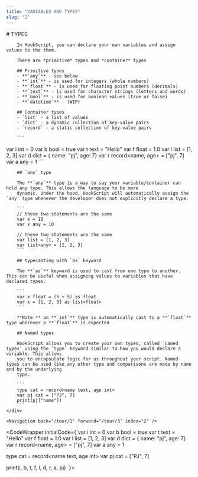 ```yaml
---
title: "VARIABLES AND TYPES"
slug: "2"
---
```



<InstructionsWrapper>
	<div className="instructions-main">
		# TYPES

		In HookScript, you can declare your own variables and assign values to the them.

		There are *primitive* types and *container* types

		## Primitive types
		- **`any`** - see below
		- **`int`** - is used for integers (whole numbers)
		- **`float`** - is used for floating point numbers (decimals)
		- **`text`** - is used for character strings (letters and words)
		- **`bool`** - is used for boolean values (true or false)
		- **`datetime`** - (WIP)
		
		## Container types
		- `list` - a list of values
		- `dict` - a dynamic collection of key-value pairs
		- `record` - a static collection of key-value pairs

		```
var i int = 0
var b bool = true
var t text = "Hello"
var f float = 1.0
var l list = [1, 2, 3]
var d dict = { name: "pj", age: 7}
var r record<name, age> = ["pj", 7]
var a any = 1
		```

		## `any` type

		The **`any`** type is a way to say your variable/container can hold any type. This allows the language to be more
		dynamic. Under the hood, HookScript will automatically assign the `any` type whenever the developer does not explicitly declare a type.

		```
		// these two statements are the same
		var x = 10
		var x any = 10

		// these two statements are the same
		var list = [1, 2, 3]
		var list<any> = [1, 2, 3]
		```

		## typecasting with `as` keyword

		The **`as`** keyword is used to cast from one type to another. This can be useful when assigning values to variables that have declared types.

		```
		var x float = (5 + 5) as float
		var x = [1, 2, 3] as list<float>
		```

		**Note:** an **`int`** type is automatically cast to a **`float`** type wherever a **`float`** is expected

		## Named types

		HookScript allows you to create your own types, called `named types` using the `type` keyword similar to how you would declare a variable. This allows
		you to encapsulate logic for us throughout your script. Named types can be used like any other type and comparisons are made by name and by the underlying
		type.

		```
		type cat = record<name text, age int>
		var pj cat = ["PJ", 7]
		print(pj["name"])
		```
	</div>

	<Navigation back="/tour/1" forward="/tour/3" index="2" />

</InstructionsWrapper>

<CodeWrapper initialCode={`var i int = 0
var b bool = true
var t text = "Hello"
var f float = 1.0
var l list = [1, 2, 3]
var d dict = { name: "pj", age: 7}
var r record<name, age> = ["pj", 7]
var a any = 1

type cat = record<name text, age int>
var pj cat = ["PJ", 7]

print(i, b, t, f, l, d, r, a, pj)
`}>
</CodeWrapper>